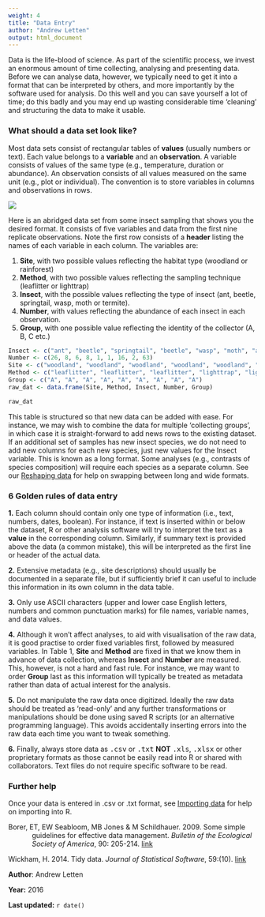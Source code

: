 ```yaml
---
weight: 4
title: "Data Entry"
author: "Andrew Letten"
output: html_document
---
```


Data is the life-blood of science. As part of the scientific process, we invest an enormous amount of time collecting, analysing and presenting data. Before we can analyse data, however, we typically need to get it into a format that can be interpreted by others, and more importantly by the software used for analysis. Do this well and you can save yourself a lot of time; do this badly and you may end up wasting considerable time 'cleaning' and structuring the data to make it usable. 
  

### What should a data set look like?
 
Most data sets consist of rectangular tables of **values** (usually numbers or text). Each value belongs to a **variable** and an **observation**. A variable consists of values of the same type (e.g., temperature, duration or abundance). An observation consists of all values measured on the same unit (e.g., plot or individual). The convention is to store variables in columns and observations in rows.  

![](Data_entry_image.jpg)

Here is an abridged data set from some insect sampling that shows you the desired format. It consists of five variables and data from  the first nine replicate observations. Note the first row consists of a **header** listing the names of each variable in each column. The variables are:

1. **Site**, with two possible values reflecting the habitat type (woodland or rainforest) 
2. **Method**, with two possible values reflecting the sampling technique (leaflitter or lighttrap)
3. **Insect**, with the possible values reflecting the type of insect (ant, beetle, springtail, wasp, moth or termite).
4. **Number**, with values reflecting the abundance of each insect in each observation.
5. **Group**, with one possible value reflecting the identity of the collector (A, B, C etc.)
 

```r
Insect <- c("ant", "beetle", "springtail", "beetle", "wasp", "moth", "ant", "termite", "springtail")
Number <- c(26, 8, 6, 8, 1, 1, 16, 2, 63)
Site <- c("woodland", "woodland", "woodland", "woodland", "woodland", "woodland", "rainforest", "rainforest", "rainforest")
Method <- c("leaflitter", "leaflitter", "leaflitter", "lighttrap", "lighttrap", "lighttrap", "leaflitter", "leaflitter", "leaflitter")
Group <- c("A", "A", "A", "A", "A", "A", "A", "A", "A")
raw_dat <- data.frame(Site, Method, Insect, Number, Group)
```

```r
raw_dat
```
 

This table is structured so that new data can be added with ease. For instance, we may wish to combine the data for multiple 'collecting groups', in which case it is straight-forward to add news rows to the existing dataset.  If an additional set of samples has new insect species, we do not need to add new columns for each new species, just new values for the Insect variable. This is known as a long format. Some analyses (e.g., contrasts of species composition) will require each species as a separate column. See our [Reshaping data](../data-manipulation/reshaping-data) for help on swapping between long and wide formats.
  

### 6 Golden rules of data entry
 
**1.** Each column should contain only one type of information (i.e., text, numbers, dates, boolean). For instance, if text is inserted within or below the dataset, R or other analysis software will try to interpret the text as a **value** in the corresponding column. Similarly, if summary text is provided above the data (a common mistake), this will be interpreted as the first line or header of the actual data.  

**2.** Extensive metadata (e.g., site descriptions) should usually be documented in a separate file, but if sufficiently brief it can useful to include this information in its own column in the data table.  

**3.** Only use ASCII characters (upper and lower case English letters, numbers and common punctuation marks) for file names, variable names, and data values. 

**4.** Although it won't affect analyses, to aid with visualisation of the raw data, it is good practise to order fixed variables first, followed by measured variables. In Table 1, **Site** and **Method** are fixed in that we know them in advance of data collection, whereas **Insect** and **Number** are measured. This, however, is not a hard and fast rule. For instance, we may want to order **Group** last as this information will typically be treated as metadata rather than data of actual interest for the analysis.

**5.** Do not manipulate the raw data once digitized. Ideally the raw data should be treated as 'read-only' and any further transformations or manipulations should be done using saved R scripts (or an alternative programming language). This avoids accidentally inserting errors into the raw data each time you want to tweak something.

**6.** Finally, always store data as <font face="monospace">.csv</font> or <font face="monospace">.txt</font> **NOT** <font face="monospace">.xls</font>, <font face="monospace">.xlsx</font> or other proprietary formats as those cannot be easily read into R or shared with collaborators. Text files do not require specific software to be read.
  

### Further help
 
Once your data is entered in .csv or .txt format, see [Importing data](/getting-started-with-r/importing-data) for help on importing into R.

<p style="margin-left:.5in;text-indent:-.5in">Borer, ET, EW Seabloom, MB Jones & M Schildhauer. 2009. Some simple guidelines for effective data management. *Bulletin of the Ecological Society of America*, 90: 205-214. [link](http://dx.doi.org/10.1890/0012-9623-90.2.205)</p>

<p style="margin-left:.5in;text-indent:-.5in">Wickham, H. 2014. Tidy data. *Journal of Statistical Software*, 59:(10). [link](http://www.jstatsoft.org/v59/i10/paper)</p>
  

**Author**: Andrew Letten
 
**Year:** 2016

**Last updated:** `r date()`
